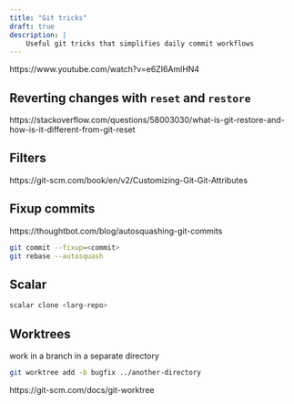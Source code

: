 ```yaml
---
title: "Git tricks"
draft: true
description: |
    Useful git tricks that simplifies daily commit workflows
---
```


https://www.youtube.com/watch?v=e6ZI6AmlHN4


## Reverting changes with `reset` and `restore`

https://stackoverflow.com/questions/58003030/what-is-git-restore-and-how-is-it-different-from-git-reset

## Filters

https://git-scm.com/book/en/v2/Customizing-Git-Git-Attributes

## Fixup commits

https://thoughtbot.com/blog/autosquashing-git-commits

```bash
git commit --fixup=<commit>
git rebase --autosquash
```

## Scalar

```bash
scalar clone <larg-repo>
```

## Worktrees


work in a branch in a separate directory

```bash
git worktree add -b bugfix ../another-directory
```
https://git-scm.com/docs/git-worktree